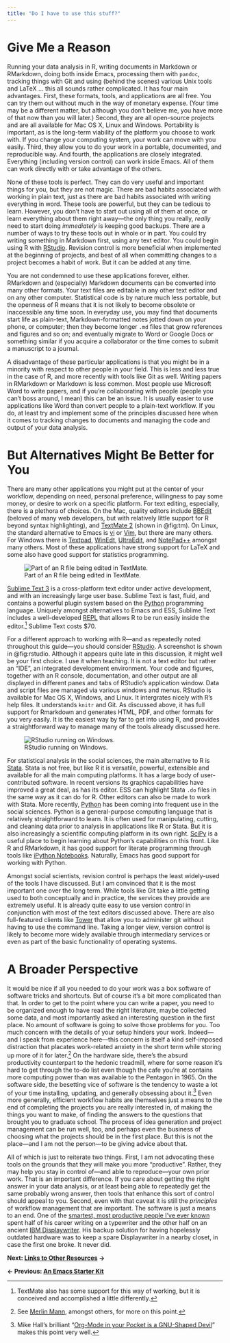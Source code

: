 ```yaml
---
title: "Do I have to use this stuff?"
---
```


# Give Me a Reason

Running your data analysis in R, writing documents in Markdown or RMarkdown, doing both inside Emacs, processing them with `pandoc`, tracking things with Git and using (behind the scenes) various Unix tools and LaTeX ... this all sounds rather complicated. It has four main advantages. First, these formats, tools, and applications are all free. You can try them out without much in the way of monetary expense. (Your time may be a different matter, but although you don't believe me, you have more of that now than you will later.) Second, they are all open-source projects and are all available for Mac OS X, Linux and Windows. Portability is important, as is the long-term viability of the platform you choose to work with. If you change your computing system, your work can move with you easily. Third, they allow you to do your work in a portable, documented, and reproducible way. And fourth, the applications are closely integrated. Everything (including version control) can work inside Emacs. All of them can work directly with or take advantage of the others.

None of these tools is perfect. They can do very useful and important things for you, but they are not magic. There are bad habits associated with working in plain text, just as there are bad habits associated with writing everything in word. These tools are powerful, but they can be tedious to learn. However, you don't have to start out using all of them at once, or learn everything about them right away---the only thing you really, *really* need to start doing *immediately* is keeping good backups. There are a number of ways to try these tools out in whole or in part. You could try writing something in Markdown first, using any text editor. You could begin using R with [RStudio](http://rstudio.com). Revision control is more beneficial when implemented at the beginning of projects, and best of all when committing changes to a project becomes a habit of work. But it can be added at any time.

You are not condemned to use these applications forever, either. RMarkdown and (especially) Markdown documents can be converted into many other formats. Your text files are editable in any other text editor and on any other computer. Statistical code is by nature much less portable, but the openness of R means that it is not likely to become obsolete or inaccessible any time soon. In everyday use, you may find that documents start life as plain-text, Markdown-formatted notes jotted down on your phone, or computer; then they become longer `.md` files that grow references and figures and so on; and eventually migrate to Word or Google Docs or something similar if you acquire a collaborator or the time comes to submit a manuscript to a journal. 

A disadvantage of these particular applications is that you might be in a minority with respect to other people in your field. This is less and less true in the case of R, and more recently with tools like Git as well. Writing papers in RMarkdown or Markdown is less common. Most people use Microsoft Word to write papers, and if you're collaborating with people (people you can't boss around, I mean) this can be an issue. It is usually easier to use applications like Word than convert people to a plain-text workflow. If you do, at least try and implement some of the principles discussed here when it comes to tracking changes to documents and managing the code and output of your data analysis.

# But Alternatives Might Be Better for You

There are many other applications you might put at the center of your workflow, depending on need, personal preference, willingness to pay some money, or desire to work on a specific platform. For text editing, especially, there is a plethora of choices. On the Mac, quality editors include [BBEdit](http://www.barebones.com/products/bbedit/index.shtml) (beloved of many web developers, but with relatively little support for R beyond syntax highlighting), and [TextMate 2](http://macromates.com/download) (shown in @fig:tm). On Linux, the standard alternative to Emacs is [vi](http://www.eng.hawaii.edu/Tutor/vi.html) or [Vim](http://www.vim.org/), but there are many others. For Windows there is [Textpad](http://www.textpad.com/), [WinEdt](http://www.winedt.com/), [UltraEdit](http://www.ultraedit.com/), and [NotePad++](http://notepad-plus.sourceforge.net/uk/site.htm) amongst many others. Most of these applications have strong support for LaTeX and some also have good support for statistics programming.

![Part of an R file being edited in TextMate.](figures/TextMate.png){#fig:tm}

[Sublime Text 3](http://www.sublimetext.com/) is a cross-platform text editor under active development, and with an increasingly large user base. Sublime Text is fast, fluid, and contains a powerful plugin system based on the [Python](http://python.org) programming language. Uniquely amongst alternatives to Emacs and ESS, Sublime Text includes a well-developed [REPL](http://en.wikipedia.org/wiki/Read%E2%80%93eval%E2%80%93print_loop) that allows R to be run easily inside the editor.[^9] Sublime Text costs \$70.

For a different approach to working with R---and as repeatedly noted throughout this guide---you should consider [RStudio](http://www.rstudio.com). A screenshot is shown in @fig:rstudio. Although it appears quite late in this discussion, it might well be your first choice. I use it when teaching. It is not a text editor but rather an "IDE", an integrated development environment. Your code and figures, together with an R console, documentation, and other output are all displayed in different panes and tabs of RStudio's application window. Data and script files are managed via various windows and menus. RStudio is available for Mac OS X, Windows, and Linux. It intergrates nicely with R's help files. It understands `knitr` and Git. As discussed above, it has full support for Rmarkdown and generates HTML, PDF, and other formats for you very easily. It is the easiest way by far to get into using R, and provides a straightforward way to manage many of the tools already discussed here.

![RStudio running on Windows.](figures/rstudio.png){#fig:rstudio}

For statistical analysis in the social sciences, the main alternative to R is [Stata](http://www.stata.com/). Stata is not free, but like R it is versatile, powerful, extensible and available for all the main computing platforms. It has a large body of user-contributed software. In recent versions its graphics capabilities have improved a great deal, as has its editor. ESS can highlight Stata `.do` files in the same way as it can do for R. Other editors can also be made to work with Stata. More recently, [Python](http://python.org) has been coming into frequent use in the social sciences. Python is a general-purpose computing language that is relatively straightforward to learn. It is often used for manipulating, cutting, and cleaning data prior to analysis in applications like R or Stata. But it is also increasingly a scientific computing platform in its own right. [SciPy](http://www.scipy.org) is a useful place to begin learning about Python's capabilities on this front. Like R and RMarkdown, it has good support for literate programming through tools like [iPython Notebooks](http://ipython.org/notebook.html). Naturally, Emacs has good support for working with Python.

Amongst social scientists, revision control is perhaps the least widely-used of the tools I have discussed. But I am convinced that it is the most important one over the long term. While tools like Git take a little getting used to both conceptually and in practice, the services they provide are extremely useful. It is already quite easy to use version control in conjunction with most of the text editors discussed above. There are also full-featured clients like [Tower](https://www.git-tower.com) that allow you to administer git without having to use the command line. Taking a longer view, version control is likely to become more widely available through intermediary services or even as part of the basic functionality of operating systems.

# A Broader Perspective

It would be nice if all you needed to do your work was a box software of software tricks and shortcuts. But of course it's a bit more complicated than that. In order to get to the point where you can write a paper, you need to be organized enough to have read the right literature, maybe collected some data, and most importantly asked an interesting question in the first place. No amount of software is going to solve those problems for you. Too much concern with the details of your setup hinders your work. Indeed---and I speak from experience here---this concern is itself a kind self-imposed distraction that placates work-related anxiety in the short term while storing up more of it for later.[^10] On the hardware side, there's the absurd productivity counterpart to the hedonic treadmill, where for some reason it's hard to get through the to-do list even though the cafe you're at contains more computing power than was available to the Pentagon in 1965. On the software side, the besetting vice of software is the tendency to waste a lot of your time installing, updating, and generally obsessing about it.[^11] Even more generally, efficient workflow habits are themselves just a means to the end of completing the projects you are really interested in, of making the things you want to make, of finding the answers to the questions that brought you to graduate school. The process of idea generation and project management can be run well, too, and perhaps even the business of choosing what the projects should be in the first place. But this is not the place---and I am not the person---to be giving advice about that.

All of which is just to reiterate two things. First, I am not advocating these tools on the grounds that they will make you more "productive". Rather, they may help you stay in control of---and able to reproduce---your own prior work. That is an important difference. If you care about getting the right answer in your data analysis, or at least being able to repeatedly get the same probably wrong answer, then tools that enhance this sort of control should appeal to you. Second, even with that caveat it is still the *principles* of workflow management that are important. The software is just a means to an end. One of the [smartest, most productive people I've ever known](http://en.wikipedia.org/wiki/David_Kellogg_Lewis) spent half of his career writing on a typewriter and the other half on an ancient [IBM Displaywriter](http://www-03.ibm.com/ibm/history/exhibits/pc/pc_8.html). His backup solution for having hopelessly outdated hardware was to keep a spare Displaywriter in a nearby closet, in case the first one broke. It never did.


[^9]: TextMate also has some support for this way of working, but it is
    conceived and accomplished a little differently.

[^10]: See [Merlin Mann](http://inboxzero.com/), amongst others, for
    more on this point.

[^11]: Mike Hall's brilliant "[Org-Mode in your Pocket is a GNU-Shaped
    Devil](http://mph.puddingbowl.org/2010/02/org-mode-in-your-pocket-is-a-gnu-shaped-devil/)"
    makes this point very well.


**Next: [Links to Other Resources](http://plain-text.co/links.html)  →**

**← Previous: [An Emacs Starter Kit](http://plain-text.co/esk.html)**
